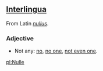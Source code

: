 ==[[Interlingua]]==
From Latin ''[[nullus]]''.
===Adjective===
* Not any: [[no]], [[no one]], [[not even one]].

[[pl:Nulle]]